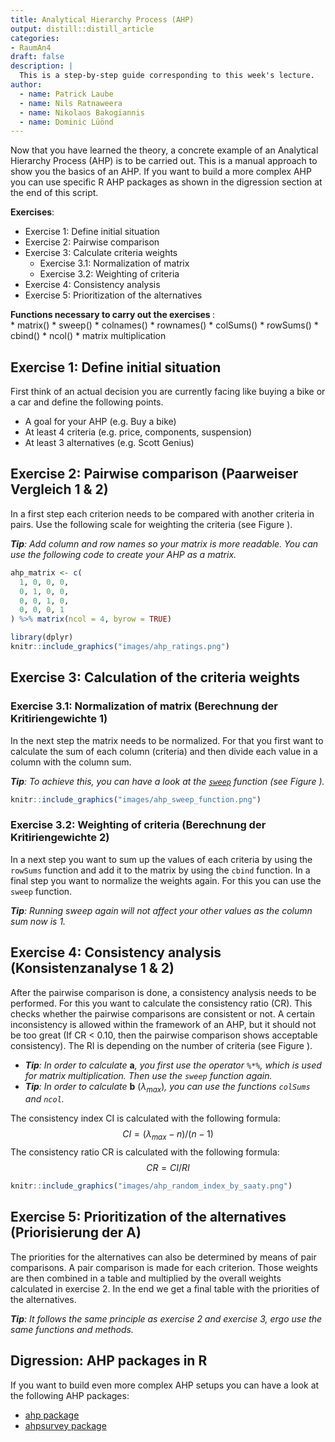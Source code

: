 ```yaml
---
title: Analytical Hierarchy Process (AHP)
output: distill::distill_article
categories:
- RaumAn4
draft: false
description: |
  This is a step-by-step guide corresponding to this week's lecture.
author:
  - name: Patrick Laube
  - name: Nils Ratnaweera
  - name: Nikolaos Bakogiannis
  - name: Dominic Lüönd
---
```



Now that you have learned the theory, a concrete example of an Analytical Hierarchy Process (AHP) is to be carried out. This is a manual approach to show you the basics of an AHP. If you want to build a more complex AHP you can use specific R AHP packages as shown in the digression section at the end of this script.

**Exercises**: 

- Exercise 1: Define initial situation
- Exercise 2: Pairwise comparison
- Exercise 3: Calculate criteria weights
  - Exercise 3.1: Normalization of matrix
  - Exercise 3.2: Weighting of criteria
- Exercise 4: Consistency analysis
- Exercise 5: Prioritization of the alternatives

**Functions necessary to carry out the exercises **:  
* matrix()
* sweep()
* colnames()
* rownames()
* colSums()
* rowSums()
* cbind()
* ncol()
* matrix multiplication


## Exercise 1: Define initial situation 

First think of an actual decision you are currently facing like buying a bike or a car and define the following points.

* A goal for your AHP (e.g. Buy a bike)
* At least 4 criteria (e.g. price, components, suspension)
* At least 3 alternatives (e.g. Scott Genius)


## Exercise 2: Pairwise comparison (Paarweiser Vergleich 1 & 2)

In a first step each criterion needs to be compared with another criteria in pairs. Use the following scale for weighting the criteria (see Figure \ref{fig:ahp_rating}). 

***Tip**: Add column and row names so your matrix is more readable. You can use the following code to create your AHP as a matrix.*

```r
ahp_matrix <- c(
  1, 0, 0, 0,
  0, 1, 0, 0,
  0, 0, 1, 0,
  0, 0, 0, 1
) %>% matrix(ncol = 4, byrow = TRUE) 
```

```r
library(dplyr)
knitr::include_graphics("images/ahp_ratings.png")
```

## Exercise 3: Calculation of the criteria weights 

### Exercise 3.1: Normalization of matrix (Berechnung der Kritiriengewichte 1)

In the next step the matrix needs to be normalized. For that you first want to calculate the sum of each column (criteria) and then divide each value in a column with the column sum.  

***Tip**: To achieve this, you can have a look at the [`sweep`](https://www.rdocumentation.org/packages/base/versions/3.6.2/topics/sweep) function (see Figure \ref{fig:ahp_sweep_function}).*

```r
knitr::include_graphics("images/ahp_sweep_function.png")
```

### Exercise 3.2: Weighting of criteria (Berechnung der Kritiriengewichte 2)

In a next step you want to sum up the values of each criteria by using the `rowSums` function and add it to the matrix by using the `cbind` function. In a final step you  want to normalize the weights again. For this you can use the `sweep` function.

***Tip**: Running sweep again will not affect your other values as the column sum now is 1.*

\newpage

## Exercise 4: Consistency analysis (Konsistenzanalyse 1 & 2)

After the pairwise comparison is done, a consistency analysis needs to be performed. For this you want to calculate the consistency ratio (CR). This checks whether the pairwise comparisons are consistent or not. A certain inconsistency is allowed within the framework of an AHP, but it should not be too great (If CR < 0.10, then the pairwise comparison shows acceptable consistency). The RI is depending on the number of criteria (see Figure \ref{fig:random_index_by_saaty}).

* ***Tip**: In order to calculate* **a***, you first use the operator* `%*%`*, which is used for matrix multiplication. Then use the `sweep` function again.*
* ***Tip**: In order to calculate* **b** ($\lambda_{max}$)*, you can use the functions `colSums` and `ncol`.*

The consistency index CI is calculated with the following formula: $$CI = (\lambda_{max} - n) / (n - 1)$$
The consistency ratio CR is calculated with the following formula: $$CR = CI / RI$$

```r
knitr::include_graphics("images/ahp_random_index_by_saaty.png")
```

\newpage

## Exercise 5: Prioritization of the alternatives (Priorisierung der A)

The priorities for the alternatives can also be determined by means of pair comparisons. A pair comparison is made for each criterion. Those weights are then combined in a table and multiplied by the overall weights calculated in exercise 2. In the end we get a final table with the priorities of the alternatives. 

***Tip**: It follows the same principle as exercise 2 and exercise 3, ergo use the same functions and methods.*


## Digression: AHP packages in R
If you want to build even more complex AHP setups you can have a look at the following AHP packages:

* [ahp package](https://www.r-bloggers.com/2016/01/analytic-hierarchy-process-ahp-with-the-ahp-package/)
* [ahpsurvey package](https://cran.r-project.org/web/packages/ahpsurvey/vignettes/my-vignette.html)


